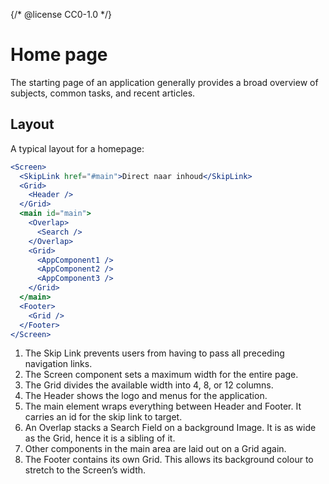 {/* @license CC0-1.0 */}


<Meta of={HomeStories} />

# Home page

The starting page of an application generally provides a broad overview of subjects, common tasks, and recent articles.

## Layout

A typical layout for a homepage:

```jsx
<Screen>
  <SkipLink href="#main">Direct naar inhoud</SkipLink>
  <Grid>
    <Header />
  </Grid>
  <main id="main">
    <Overlap>
      <Search />
    </Overlap>
    <Grid>
      <AppComponent1 />
      <AppComponent2 />
      <AppComponent3 />
    </Grid>
  </main>
  <Footer>
    <Grid />
  </Footer>
</Screen>
```

1. The Skip Link prevents users from having to pass all preceding navigation links.
2. The Screen component sets a maximum width for the entire page.
3. The Grid divides the available width into 4, 8, or 12 columns.
4. The Header shows the logo and menus for the application.
5. The main element wraps everything between Header and Footer.
   It carries an id for the skip link to target.
6. An Overlap stacks a Search Field on a background Image.
   It is as wide as the Grid, hence it is a sibling of it.
7. Other components in the main area are laid out on a Grid again.
8. The Footer contains its own Grid.
   This allows its background colour to stretch to the Screen’s width.
